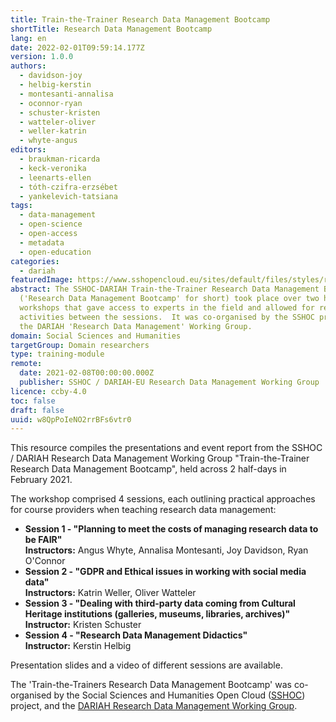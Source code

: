 ```yaml
---
title: Train-the-Trainer Research Data Management Bootcamp
shortTitle: Research Data Management Bootcamp
lang: en
date: 2022-02-01T09:59:14.177Z
version: 1.0.0
authors:
  - davidson-joy
  - helbig-kerstin
  - montesanti-annalisa
  - oconnor-ryan
  - schuster-kristen
  - watteler-oliver
  - weller-katrin
  - whyte-angus
editors:
  - braukman-ricarda
  - keck-veronika
  - leenarts-ellen
  - tóth-czifra-erzsébet
  - yankelevich-tatsiana
tags:
  - data-management
  - open-science
  - open-access
  - metadata
  - open-education
categories:
  - dariah
featuredImage: https://www.sshopencloud.eu/sites/default/files/styles/responsive/public/SSHOC%20Events%20-%20train.the-trainer%20.jpg?itok=ZZgiy8Aw
abstract: The SSHOC-DARIAH Train-the-Trainer Research Data Management Bootcamp
  ('Research Data Management Bootcamp' for short) took place over two half-day
  workshops that gave access to experts in the field and allowed for real-time
  activities between the sessions.  It was co-organised by the SSHOC project and
  the DARIAH 'Research Data Management' Working Group.
domain: Social Sciences and Humanities
targetGroup: Domain researchers
type: training-module
remote:
  date: 2021-02-08T00:00:00.000Z
  publisher: SSHOC / DARIAH-EU Research Data Management Working Group
licence: ccby-4.0
toc: false
draft: false
uuid: w8QpPoIeNO2rrBFs6vtr0
---
```

This resource compiles the presentations and event report from the SSHOC / DARIAH Research Data Management Working Group "Train-the-Trainer Research Data Management Bootcamp", held across 2 half-days in February 2021.

The workshop comprised 4 sessions, each outlining practical approaches for course providers when teaching research data management:

- **Session 1 - "Planning to meet the costs of managing research data to be FAIR"**\
  **Instructors:** Angus Whyte, Annalisa Montesanti, Joy Davidson, Ryan O'Connor
- **Session 2 - "GDPR and Ethical issues in working with social media data"**\
  **Instructors:** Katrin Weller, Oliver Watteler
- **Session 3 - "Dealing with third-party data coming from Cultural Heritage institutions (galleries, museums, libraries, archives)"**\
  **Instructor:** Kristen Schuster
- **Session 4 - "Research Data Management Didactics"**\
  **Instructor:** Kerstin Helbig

Presentation slides and a video of different sessions are available.

The 'Train-the-Trainers Research Data Management Bootcamp' was co-organised by the Social Sciences and Humanities Open Cloud ([SSHOC](https://sshopencloud.eu/)) project, and the [DARIAH Research Data Management Working Group](https://www.dariah.eu/activities/working-groups/research-data-management/).

<ExternalResource title="Interested in learning more?" subtitle="Check out the Train-the-Trainers Research Data Management Bootcamp" url="https://www.sshopencloud.eu/events/train-trainer-rdm-bootcamp" />